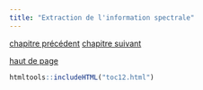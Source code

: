 ```yaml
---
title: "Extraction de l'information spectrale"
---
```


::: {.row}

::: {.content .col-xs-12 .col-sm-8 .col-md-9}

[chapitre précédent](12_01_intro_teledec.html)
[chapitre suivant](12_03_classif.html)

[haut de page](#wrap)

:::

```r
htmltools::includeHTML("toc12.html")
```

:::

